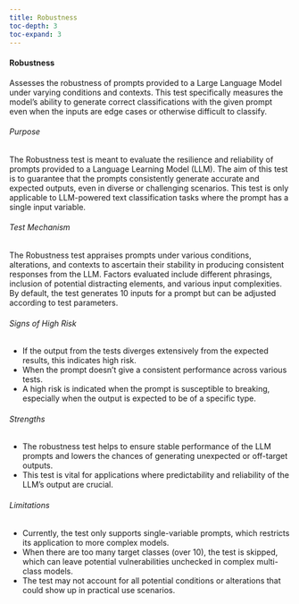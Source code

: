 ```yaml
---
title: Robustness
toc-depth: 3
toc-expand: 3
---
```







   
#### Robustness

Assesses the robustness of prompts provided to a Large Language Model under varying conditions and contexts. This test
specifically measures the model's ability to generate correct classifications with the given prompt even when the
inputs are edge cases or otherwise difficult to classify.

###### Purpose

The Robustness test is meant to evaluate the resilience and reliability of prompts provided to a Language Learning
Model (LLM). The aim of this test is to guarantee that the prompts consistently generate accurate and expected
outputs, even in diverse or challenging scenarios. This test is only applicable to LLM-powered text classification
tasks where the prompt has a single input variable.

###### Test Mechanism

The Robustness test appraises prompts under various conditions, alterations, and contexts to ascertain their
stability in producing consistent responses from the LLM. Factors evaluated include different phrasings, inclusion
of potential distracting elements, and various input complexities. By default, the test generates 10 inputs for a
prompt but can be adjusted according to test parameters.

###### Signs of High Risk

- If the output from the tests diverges extensively from the expected results, this indicates high risk.
- When the prompt doesn't give a consistent performance across various tests.
- A high risk is indicated when the prompt is susceptible to breaking, especially when the output is expected to be
of a specific type.

###### Strengths

- The robustness test helps to ensure stable performance of the LLM prompts and lowers the chances of generating
unexpected or off-target outputs.
- This test is vital for applications where predictability and reliability of the LLM’s output are crucial.

###### Limitations

- Currently, the test only supports single-variable prompts, which restricts its application to more complex models.
- When there are too many target classes (over 10), the test is skipped, which can leave potential vulnerabilities
unchecked in complex multi-class models.
- The test may not account for all potential conditions or alterations that could show up in practical use
scenarios.




 